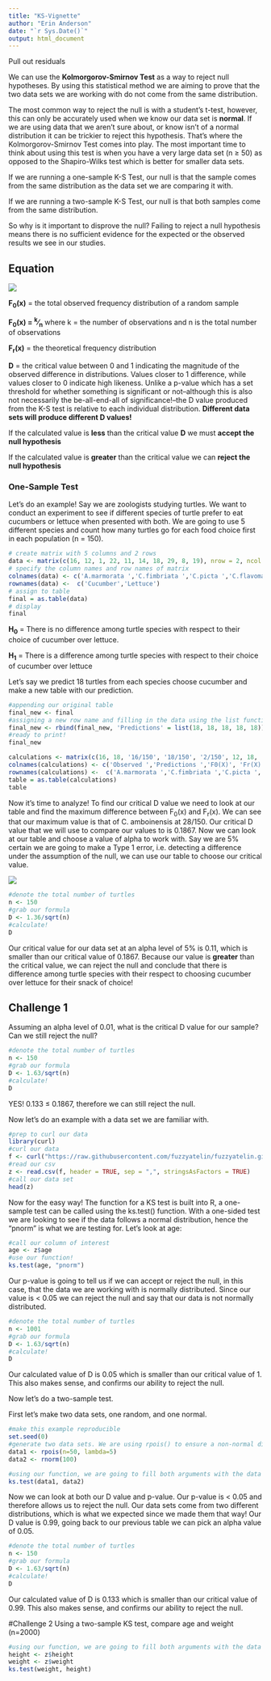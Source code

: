 ```yaml
---
title: "KS-Vignette"
author: "Erin Anderson"
date: "`r Sys.Date()`"
output: html_document
---
```


Pull out residuals

We can use the <b>Kolmorgorov-Smirnov Test</b> as a way to reject null hypotheses. By using this statistical method we are aiming to prove that the two data sets we are working with do not come from the same distribution.

The most common way to reject the null is with a student's t-test, however, this can only be accurately used when we know our data set is <b>normal</b>. If we are using data that we aren't sure about, or know isn't of a normal distribution it can be trickier to reject this hypothesis. That's where the Kolmorgorov-Smirnov Test comes into play. The most important time to think about using this test is when you have a very large data set (n &ge; 50) as opposed to the Shapiro-Wilks test which is better for smaller data sets. 

If we are running a one-sample K-S Test, our null is that the sample comes from the same distribution as the data set we are comparing it with.

If we are running a two-sample K-S Test, our null is that both samples come from the same distribution. 

So why is it important to disprove the null?
Failing to reject a null hypothesis means there is no sufficient evidence for the expected or the observed results we see in our studies.

## Equation ##

![](KS_Formula.png)

<b>F<sub>0</sub>(x)</b> = the total observed frequency distribution of a random sample

<b>F<sub>0</sub>(x) = <sup>k</sup>&frasl;<sub>n</sub></b> where k = the number of observations and n is the total number of observations

<b>F<sub>r</sub>(x)</b> = the theoretical frequency distribution

<b>D</b> = the critical value between 0 and 1 indicating the magnitude of the observed difference in distributions. Values closer to 1 difference, while values closer to 0 indicate high likeness. Unlike a p-value which has a set threshold for whether something is significant or not--although this is also not necessarily the be-all-end-all of significance!--the D value produced from the K-S test is relative to each individual distribution. <b>Different data sets will produce different D values!</b>

If the calculated value is <b>less</b> than the critical value <b>D</b> we must <b>accept the null hypothesis</b>

If the calculated value is <b>greater</b> than the critical value we can <b> reject the null hypothesis</b>

### One-Sample Test ###
Let's do an example!
Say we are zoologists studying turtles. We want to conduct an experiment to see if different species of turtle prefer to eat cucumbers or lettuce when presented with both. We are going to use 5 different species and count how many turtles go for each food choice first in each population (n = 150).
```r
# create matrix with 5 columns and 2 rows
data <- matrix(c(16, 12, 1, 22, 11, 14, 18, 29, 8, 19), nrow = 2, ncol = 5, byrow = TRUE)
# specify the column names and row names of matrix
colnames(data) <- c('A.marmorata ','C.fimbriata ','C.picta ','C.flavomarginata ', 'C.amboinensis')
rownames(data) <-  c('Cucumber','Lettuce')
# assign to table
final = as.table(data)
# display
final
```
<b>H<sub>0</sub></b> = There is no difference among turtle species with respect to their choice of cucumber over lettuce.

<b>H<sub>1</sub></b> = There is a difference among turtle species with respect to their choice of cucumber over lettuce

Let's say we predict 18 turtles from each species choose cucumber and make a new table with our prediction.

```r
#appending our original table
final_new <- final 
#assigning a new row name and filling in the data using the list function
final_new <- rbind(final_new, 'Predictions' = list(18, 18, 18, 18, 18)) 
#ready to print!
final_new
```
```r
calculations <- matrix(c(16, 18, '16/150', '18/150', '2/150', 12, 18, '28/150', '36/150', '8/150', 1, 18, '29/150', '54/150', '25/150', 22, 18, '51/150', '72/150', '21/150', 11, 18, '62/150', '90/150', '28/150'), nrow = 5, ncol = 5, byrow = TRUE)
colnames(calculations) <- c('Observed ','Predictions ','F0(X)', 'Fr(X)', '|F0(X) -Fr(X)|')
rownames(calculations) <-  c('A.marmorata ','C.fimbriata ','C.picta ','C.flavomarginata ', 'C.amboinensis')
table = as.table(calculations)
table
```
Now it's time to analyze! To find our critical D value we need to look at our table and find the maximum difference between F<sub>0</sub>(x) and F<sub>r</sub>(x). We can see that our maximum value is that of C. amboinensis at 28/150. Our critical D value that we will use to compare our values to is 0.1867. Now we can look at our table and choose a value of alpha to work with. Say we are 5% certain we are going to make a Type 1 error, i.e. detecting a difference under the assumption of the null, we can use our table to choose our critical value.

![](Critical-D-Values.png)
```r
#denote the total number of turtles
n <- 150
#grab our formula
D <- 1.36/sqrt(n)
#calculate!
D
```
Our critical value for our data set at an alpha level of 5% is 0.11, which is smaller than our critical value of 0.1867. Because our value is <b>greater</b> than the critical value, we can reject the null and conclude that there is difference among turtle species with their respect to choosing cucumber over lettuce for their snack of choice!

## Challenge 1

Assuming an alpha level of 0.01, what is the critical D value for our sample? Can we still reject the null?

```r
#denote the total number of turtles
n <- 150
#grab our formula
D <- 1.63/sqrt(n)
#calculate!
D
```
YES! 0.133 &#8804; 0.1867, therefore we can still reject the null.

Now let's do an example with a data set we are familiar with.
```r
#prep to curl our data
library(curl) 
#curl our data
f <- curl("https://raw.githubusercontent.com/fuzzyatelin/fuzzyatelin.github.io/master/AN588_Fall23/zombies.csv")
#read our csv
z <- read.csv(f, header = TRUE, sep = ",", stringsAsFactors = TRUE)
#call our data set
head(z)
```

Now for the easy way! The function for a KS test is built into R, a one-sample test can be called using the ks.test() function. With a one-sided test we are looking to see if the data follows a normal distribution, hence the "pnorm" is what we are testing for. Let's look at age:
```r
#call our column of interest
age <- z$age
#use our function!
ks.test(age, "pnorm")
```
Our p-value is going to tell us if we can accept or reject the null, in this case, that the data we are working with is normally distributed. Since our value is &#60; 0.05 we can reject the null and say that our data is not normally distributed. 
```r
#denote the total number of turtles
n <- 1001
#grab our formula
D <- 1.63/sqrt(n)
#calculate!
D
```
Our calculated value of D is 0.05 which is smaller than our critical value of 1. This also makes sense, and confirms our ability to reject the null.

Now let's do a two-sample test.

First let's make two data sets, one random, and one normal.
```r
#make this example reproducible
set.seed(0)
#generate two data sets. We are using rpois() to ensure a non-normal distribution, and rnorm() to ensure a normalized one.
data1 <- rpois(n=50, lambda=5)
data2 <- rnorm(100)
```

```r
#using our function, we are going to fill both arguments with the data sets to ensure a comparison
ks.test(data1, data2)
```

Now we can look at both our D value and p-value. Our p-value is < 0.05 and therefore allows us to reject the null. Our data sets come from two different distributions, which is what we expected since we made them that way! Our D value is 0.99, going back to our previous table we can pick an alpha value of 0.05.

```r
#denote the total number of turtles
n <- 150
#grab our formula
D <- 1.63/sqrt(n)
#calculate!
D
```
Our calculated value of D is 0.133 which is smaller than our critical value of 0.99. This also makes sense, and confirms our ability to reject the null.

#Challenge 2
Using a two-sample KS test, compare age and weight (n=2000)
```r
#using our function, we are going to fill both arguments with the data sets to ensure a comparison
height <- z$height
weight <- z$weight
ks.test(weight, height)
```